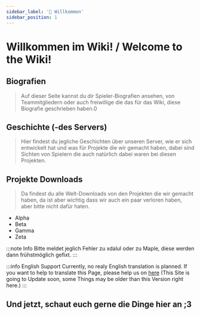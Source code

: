```yaml
---
sidebar_label: '👋 Willkommen'
sidebar_position: 1
---
```


# Willkommen im Wiki! / Welcome to the Wiki!

## Biografien

> Auf dieser Seite kannst du dir Spieler-Biografien ansehen, von Teammitgliedern oder auch freiwillige die das für das Wiki, diese Biografie geschrieben haben.0

## Geschichte (-des Servers)

> Hier findest du jegliche Geschichten über unseren Server, wie er sich entwickelt hat und was für Projekte die wir gemacht haben, dabei sind Sichten von Spielern die auch natürlich dabei waren bei diesen Projekten.


## Projekte Downloads

> Da findest du alle Welt-Downloads von den Projekten die wir gemacht haben, da ist aber wichtig dass wir auch ein paar verloren haben, aber bitte nicht dafür haten.

<ul class="tabs tabs--block">
    <li class="tabs__item tabs__item--active">Alpha</li>
    <li class="tabs__item">Beta</li>
    <li class="tabs__item">Gamma</li>
    <li class="tabs__item">Zeta</li>
</ul>


:::note Info
Bitte meldet jeglich Fehler zu xdalul oder zu Maple, diese werden dann frühstmöglich gefixt.
:::

:::info English Support
Currently, no realy English translation is planned. If you want to help to translate this Page, please help us on [here](https://crowdin.com/project/cca-wiki) (This Site is going to Update soon, some Things may be older than this Version right here.)
:::

## Und jetzt, schaut euch gerne die Dinge hier an ;3
